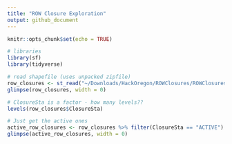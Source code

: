 ```yaml
---
title: "ROW Closure Exploration"
output: github_document
---
```


```r
knitr::opts_chunk$set(echo = TRUE)
```

```r
# libraries
library(sf)
library(tidyverse)

# read shapefile (uses unpacked zipfile)
row_closures <- st_read("~/Downloads/HackOregon/ROWClosures/ROWClosures_02012017.shp")
glimpse(row_closures, width = 0)

# ClosureSta is a factor - how many levels??
levels(row_closures$ClosureSta)

# Just get the active ones
active_row_closures <- row_closures %>% filter(ClosureSta == "ACTIVE")
glimpse(active_row_closures, width = 0)
```

